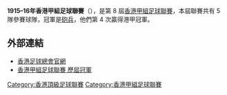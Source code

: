 '''1915–16年香港甲組足球聯賽'''（{{lang-en|Hong Kong First Division Football League}}），是第 8 屆[[香港甲組足球聯賽|香港甲組足球聯賽]]，本屆聯賽共有 5 隊參賽球隊，冠軍是[[砲兵|砲兵]]，他們第 4 次贏得港甲冠軍。

== 外部連結 ==
*[https://www.hkfa.com/ 香港足球總會官網]{{Wayback|url=https://www.hkfa.com/ |date=20190103174738 }}
*[http://www.rsssf.com/tablesh/hkchamp.html 香港甲組足球聯賽 歷屆冠軍]{{Wayback|url=http://www.rsssf.com/tablesh/hkchamp.html |date=20120205190654 }}

{{港甲賽季}}

[[Category:香港頂級足球聯賽|Category:香港頂級足球聯賽]]
[[Category:香港甲組足球聯賽|Category:香港甲組足球聯賽]]


{{soccer-stub}}